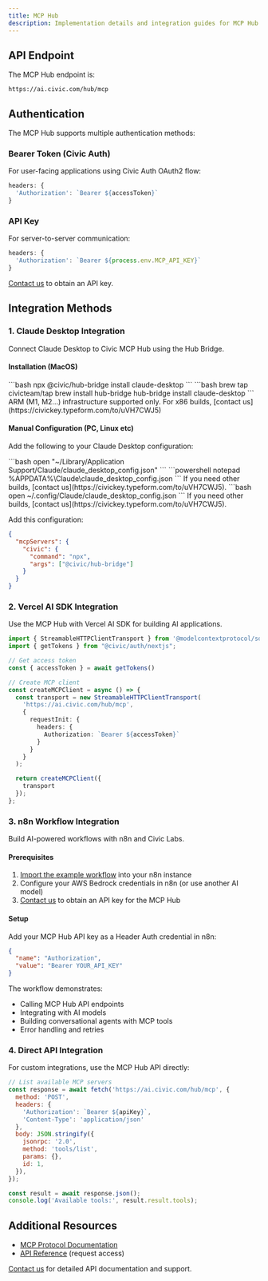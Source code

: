 ```yaml
---
title: MCP Hub
description: Implementation details and integration guides for MCP Hub
---
```


## API Endpoint

The MCP Hub endpoint is:

```
https://ai.civic.com/hub/mcp
```

## Authentication

The MCP Hub supports multiple authentication methods:

### Bearer Token (Civic Auth)
For user-facing applications using Civic Auth OAuth2 flow:

```javascript
headers: {
  'Authorization': `Bearer ${accessToken}`
}
```

### API Key
For server-to-server communication:

```javascript
headers: {
  'Authorization': `Bearer ${process.env.MCP_API_KEY}`
}
```

[Contact us](https://civickey.typeform.com/to/uVH7CWJ5) to obtain an API key.

## Integration Methods

### 1. Claude Desktop Integration

Connect Claude Desktop to Civic MCP Hub using the Hub Bridge.

#### Installation (MacOS)

<Tabs>
  <Tab title="npm">
    ```bash
      npx @civic/hub-bridge install claude-desktop
    ```
  </Tab>
  <Tab title="homebrew">
    ```bash
    brew tap civicteam/tap
    brew install hub-bridge
    hub-bridge install claude-desktop
    ```
    <Note>ARM (M1, M2...) infrastructure supported only. For x86 builds, [contact us](https://civickey.typeform.com/to/uVH7CWJ5)</Note>
  </Tab>
</Tabs>

#### Manual Configuration (PC, Linux etc)

Add the following to your Claude Desktop configuration:

<Tabs>
  <Tab title="macOS">
    ```bash
    open "~/Library/Application Support/Claude/claude_desktop_config.json"
    ```
  </Tab>
  <Tab title="Windows">
    ```powershell
    notepad %APPDATA%\Claude\claude_desktop_config.json
    ```
    If you need other builds, [contact us](https://civickey.typeform.com/to/uVH7CWJ5).
  </Tab>
  <Tab title="Linux">
    ```bash
    open ~/.config/Claude/claude_desktop_config.json
    ```
    If you need other builds, [contact us](https://civickey.typeform.com/to/uVH7CWJ5).
  </Tab>
</Tabs>

Add this configuration:

```json
{
  "mcpServers": {
    "civic": {
      "command": "npx",
      "args": ["@civic/hub-bridge"]
    }
  }
}
```

### 2. Vercel AI SDK Integration

Use the MCP Hub with Vercel AI SDK for building AI applications.

```typescript
import { StreamableHTTPClientTransport } from '@modelcontextprotocol/sdk/client/streamableHttp.js';
import { getTokens } from "@civic/auth/nextjs";

// Get access token
const { accessToken } = await getTokens()

// Create MCP client
const createMCPClient = async () => {
  const transport = new StreamableHTTPClientTransport(
    'https://ai.civic.com/hub/mcp',
    {
      requestInit: {
        headers: {
          Authorization: `Bearer ${accessToken}`
        }
      }
    }
  );

  return createMCPClient({
    transport
  });
};
```

### 3. n8n Workflow Integration

Build AI-powered workflows with n8n and Civic Labs.

#### Prerequisites

1. [Import the example workflow](https://github.com/civicteam/docs.civic.com/blob/main/labs/n8n_sample_api-key-flow.json) into your n8n instance
2. Configure your AWS Bedrock credentials in n8n (or use another AI model)
3. [Contact us](https://civickey.typeform.com/to/uVH7CWJ5) to obtain an API key for the MCP Hub

#### Setup

Add your MCP Hub API key as a Header Auth credential in n8n:

```json
{
  "name": "Authorization",
  "value": "Bearer YOUR_API_KEY"
}
```

The workflow demonstrates:
- Calling MCP Hub API endpoints
- Integrating with AI models
- Building conversational agents with MCP tools
- Error handling and retries

### 4. Direct API Integration

For custom integrations, use the MCP Hub API directly:

```javascript
// List available MCP servers
const response = await fetch('https://ai.civic.com/hub/mcp', {
  method: 'POST',
  headers: {
    'Authorization': `Bearer ${apiKey}`,
    'Content-Type': 'application/json'
  },
  body: JSON.stringify({
    jsonrpc: '2.0',
    method: 'tools/list',
    params: {},
    id: 1,
  }),
});

const result = await response.json();
console.log('Available tools:', result.result.tools);
```

## Additional Resources

- [MCP Protocol Documentation](https://modelcontextprotocol.io)
- [API Reference](https://civickey.typeform.com/to/uVH7CWJ5) (request access)

[Contact us](https://civickey.typeform.com/to/uVH7CWJ5) for detailed API documentation and support.